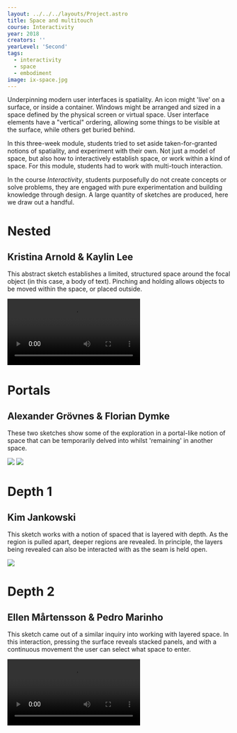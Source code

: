 ---
layout: ../../../layouts/Project.astro
title: Space and multitouch
course: Interactivity
year: 2018
creators: ''
yearLevel: 'Second'
tags:
  - interactivity
  - space
  - embodiment
image: ix-space.jpg
---

Underpinning modern user interfaces is spatiality. An icon might 'live' on a surface, or inside a container. Windows might be arranged and sized in a space defined by the physical screen or virtual space. User interface elements have a "vertical" ordering, allowing some things to be visible at the surface, while others get buried behind.

In this three-week module, students tried to set aside taken-for-granted notions of spatiality, and experiment with their own. Not just a model of space, but also how to interactively establish space, or work within a kind of space. For this module, students had to work with multi-touch interaction.

In the course <em>Interactivity</em>, students purposefully do not create concepts or solve problems, they are engaged with pure experimentation and building knowledge through design. A large quantity of sketches are produced, here we draw out a handful.

<div className="narrow section">

# Nested
## Kristina Arnold & Kaylin Lee

This abstract sketch establishes a limited, structured space around the focal object (in this case, a body of text). Pinching and holding allows objects to be moved within the space, or placed outside.

<video src="ix-space-1-1.webm" />

</div>

<div className="narrow section">

# Portals
## Alexander Grövnes & Florian Dymke

These two sketches show some of the exploration in a portal-like notion of space that can be temporarily delved into whilst 'remaining' in another space. 

<ImageSet>

![](ix-space-2-1.gif)
![](ix-space-2-2.gif)

</ImageSet>

</div>

<div className="narrow section">

# Depth 1
## Kim Jankowski

This sketch works with a notion of spaced that is layered with depth. As the region is pulled apart, deeper regions are revealed. In principle, the layers being revealed can also be interacted with as the seam is held open.

![](ix-space-3-1.gif)

</div>

<div className="narrow section">

# Depth 2
## Ellen Mårtensson & Pedro Marinho

This sketch came out of a similar inquiry into working with layered space. In this interaction, pressing the surface reveals stacked panels, and with a continuous movement the user can select what space to enter. 

<video src="ix-space-4-1.webm" />

</div>